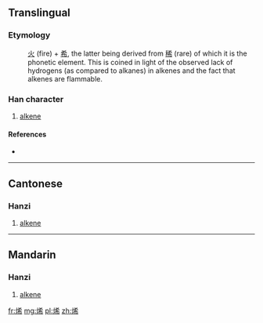 ==Translingual==
===Etymology===
:[[火]] (fire) + [[希]], the latter being derived from [[稀]] (rare) of which it is the phonetic element. This is coined in light of the observed lack of hydrogens (as compared to alkanes) in alkenes and the fact that alkenes are flammable.


===Han character===
{{Han char|rn=86|rad=火|as=07|sn=11|four=94827|canj=FKKB}}

# [[alkene]]

====References====
* {{Han ref|kx=0671.100|dkj=19037|dj=1080.070|hdz=32205.040|uh=70EF|ud=28911|bh=B26D|bd=45677}}

----

==Cantonese==

===Hanzi===
{{yue-hanzi|jyut=|y=hei1}}

# [[alkene]]

----

==Mandarin==

===Hanzi===
{{cmn-hanzi|pin=[[xī]] ([[xi1]])|wg=hsi<sup>1</sup>}}

# [[alkene]]

[[fr:烯]]
[[mg:烯]]
[[pl:烯]]
[[zh:烯]]